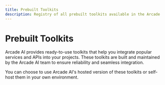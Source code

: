 ```yaml
---
title: Prebuilt Toolkits
description: Registry of all prebuilt toolkits available in the Arcade AI ecosystem
---
```



# Prebuilt Toolkits

Arcade AI provides ready-to-use toolkits that help you integrate popular services and APIs into your projects. These toolkits are built and maintained by the Arcade AI team to ensure reliability and seamless integration.

You can choose to use Arcade AI's hosted version of these toolkits or self-host them in your own environment.

<br />

<div className={styles.toolGrid}>
    <ToolCard
        name="Code Sandbox"
        image="e2b"
        summary="Run code in a sandboxed environment"
        link="/integrations/toolkits/arcade/code-sandbox"
        category="Toolkit"
    />
    <ToolCard
        name="GitHub"
        image="github"
        summary="Interact with private and public GitHub repositories, issues, pull requests, and more"
        link="/integrations/toolkits/arcade/Github/github"
        category="Toolkit"
    />
    <ToolCard
        name="Gmail"
        image="gmail"
        summary="Send, write, draft, delete, trash, and search Gmail emails with your agents."
        link="/integrations/toolkits/arcade/Google/gmail"
        category="Toolkit"
    />
    <ToolCard
        name="Google Calendar"
        image="google_calendar"
        summary="Create, update, delete, and search events in Google Calendar with your agents."
        link="/integrations/toolkits/arcade/Google/calendar"
        category="Toolkit"
    />
    <ToolCard
        name="Google Docs"
        image="google_docs"
        summary="Create, edit, and get information about Google Docs documents with your agents."
        link="/integrations/toolkits/arcade/Google/docs"
        category="Toolkit"
    />
    <ToolCard
        name="Google Drive"
        image="google_drive"
        summary="List documents in Google Drive with your agents."
        link="/integrations/toolkits/arcade/Google/drive"
        category="Toolkit"
    />
    <ToolCard
        name="Search"
        image="serpapi"
        summary="Use SerpAPI to search the web for information"
        link="/integrations/toolkits/arcade/search"
        category="Toolkit"
    />
    <ToolCard
        name="Slack"
        image="slack"
        summary="Send and receive messages to Slack channels and users with agents"
        link="/integrations/toolkits/arcade/slack"
        category="Toolkit"
    />
    <ToolCard
        name="Spotify"
        image="spotify"
        summary="Search and play music on Spotify"
        link="/integrations/toolkits/arcade/spotify"
        category="Toolkit"
    />
    <ToolCard
        name="Web"
        image="web"
        summary="Scrape web pages, crawl websites, and map websites with agents using Firecrawl"
        link="/integrations/toolkits/arcade/Web/web"
        category="Toolkit"
    />
    <ToolCard
        name="X"
        image="twitter"
        summary="Integrate agents with X (Twitter), including tweets, users, and more"
        link="/integrations/toolkits/arcade/x"
        category="Toolkit"
    />

</div>
